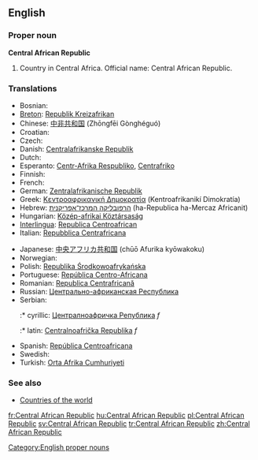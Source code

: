 ==English==

===Proper noun===
'''Central African Republic'''

# Country in Central Africa. Official name: Central African Republic.

===Translations===
{{rfc-level|Translations at L3+ (AutoFormat would have corrected level of Translations)}}
{{top}}
* Bosnian: {{t-|bs|Centralnoafrička Republika|f}}
* [[Breton]]: [[Republik Kreizafrikan]]
* Chinese: [[中非共和国]] (Zhōngfēi Gònghéguó)
* Croatian: {{t-|hr|Srednjoafrička Republika|f}}
* Czech: {{t-|cs|Středoafrická republika|f}}
* Danish: [[Centralafrikanske Republik]]
* Dutch: {{t-|nl|Centraal-Afrikaanse Republiek}}
* Esperanto: [[Centr-Afrika Respubliko]], [[Centrafriko]]
* Finnish: {{t+|fi|Keski-Afrikan tasavalta}}
* French: {{t+|fr|République centrafricaine}}
* German: [[Zentralafrikanische Republik]]
* Greek: [[Κεντροαφρικανική Δημοκρατία]] (Kentroafrikanikí Dimokratía) {{f}}
* Hebrew: [[הרפובליקה המרכז־אפריקנית]] (ha-Republica ha-Mercaz Africanit)
* Hungarian: [[Közép-afrikai Köztársaság]]
* [[Interlingua]]: [[Republica Centroafrican]]
* Italian: [[Repubblica Centrafricana]]
{{mid}}
* Japanese: [[中央アフリカ共和国]] (chūō Afurika kyōwakoku)
* Norwegian: {{t-|no|Den sentralafrikanske republikk}}
* Polish: [[Republika Środkowoafrykańska]]
* Portuguese: [[República Centro-Africana]]
* Romanian: [[Republica Centrafricană]]
* Russian: [[Центрально-африканская Республика]]
* Serbian:
*:* cyrillic: [[Централноафричка Република]] ''f''
*:* latin: [[Centralnoafrička Republika]] ''f''
* Spanish: [[República Centroafricana]]
* Swedish: {{t+|sv|Centralafrikanska republiken}}
* Turkish: [[Orta Afrika Cumhuriyeti]]
{{bottom}}

===See also===
*[[Appendix:Countries of the world|Countries of the world]]

[[Category:English proper nouns]]

[[fr:Central African Republic]]
[[hu:Central African Republic]]
[[pl:Central African Republic]]
[[sv:Central African Republic]]
[[tr:Central African Republic]]
[[zh:Central African Republic]]